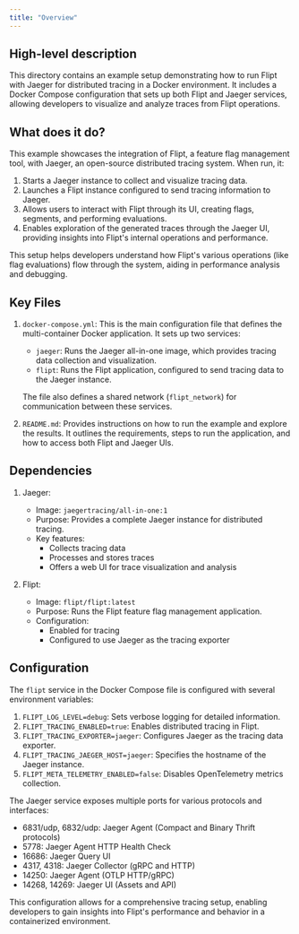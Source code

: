 ```yaml
---
title: "Overview"
---
```


## High-level description
This directory contains an example setup demonstrating how to run Flipt with Jaeger for distributed tracing in a Docker environment. It includes a Docker Compose configuration that sets up both Flipt and Jaeger services, allowing developers to visualize and analyze traces from Flipt operations.

## What does it do?
This example showcases the integration of Flipt, a feature flag management tool, with Jaeger, an open-source distributed tracing system. When run, it:

1. Starts a Jaeger instance to collect and visualize tracing data.
2. Launches a Flipt instance configured to send tracing information to Jaeger.
3. Allows users to interact with Flipt through its UI, creating flags, segments, and performing evaluations.
4. Enables exploration of the generated traces through the Jaeger UI, providing insights into Flipt's internal operations and performance.

This setup helps developers understand how Flipt's various operations (like flag evaluations) flow through the system, aiding in performance analysis and debugging.

## Key Files
1. `docker-compose.yml`: This is the main configuration file that defines the multi-container Docker application. It sets up two services:

   - `jaeger`: Runs the Jaeger all-in-one image, which provides tracing data collection and visualization.
   - `flipt`: Runs the Flipt application, configured to send tracing data to the Jaeger instance.

   The file also defines a shared network (`flipt_network`) for communication between these services.

2. `README.md`: Provides instructions on how to run the example and explore the results. It outlines the requirements, steps to run the application, and how to access both Flipt and Jaeger UIs.

## Dependencies
1. Jaeger:
   - Image: `jaegertracing/all-in-one:1`
   - Purpose: Provides a complete Jaeger instance for distributed tracing.
   - Key features:
     - Collects tracing data
     - Processes and stores traces
     - Offers a web UI for trace visualization and analysis

2. Flipt:
   - Image: `flipt/flipt:latest`
   - Purpose: Runs the Flipt feature flag management application.
   - Configuration:
     - Enabled for tracing
     - Configured to use Jaeger as the tracing exporter

## Configuration
The `flipt` service in the Docker Compose file is configured with several environment variables:

1. `FLIPT_LOG_LEVEL=debug`: Sets verbose logging for detailed information.
2. `FLIPT_TRACING_ENABLED=true`: Enables distributed tracing in Flipt.
3. `FLIPT_TRACING_EXPORTER=jaeger`: Configures Jaeger as the tracing data exporter.
4. `FLIPT_TRACING_JAEGER_HOST=jaeger`: Specifies the hostname of the Jaeger instance.
5. `FLIPT_META_TELEMETRY_ENABLED=false`: Disables OpenTelemetry metrics collection.

The Jaeger service exposes multiple ports for various protocols and interfaces:

- 6831/udp, 6832/udp: Jaeger Agent (Compact and Binary Thrift protocols)
- 5778: Jaeger Agent HTTP Health Check
- 16686: Jaeger Query UI
- 4317, 4318: Jaeger Collector (gRPC and HTTP)
- 14250: Jaeger Agent (OTLP HTTP/gRPC)
- 14268, 14269: Jaeger UI (Assets and API)

This configuration allows for a comprehensive tracing setup, enabling developers to gain insights into Flipt's performance and behavior in a containerized environment.
